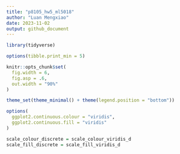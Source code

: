 ```yaml
---
title: "p8105_hw5_ml5018"
author: "Luan Mengxiao"
date: 2023-11-02
output: github_document
---
```


```r
library(tidyverse)

options(tibble.print_min = 5)

knitr::opts_chunk$set(
  fig.width = 6,
  fig.asp = .6,
  out.width = "90%"
)

theme_set(theme_minimal() + theme(legend.position = "bottom"))

options(
  ggplot2.continuous.colour = "viridis",
  ggplot2.continuous.fill = "viridis"
)

scale_colour_discrete = scale_colour_viridis_d
scale_fill_discrete = scale_fill_viridis_d
```
